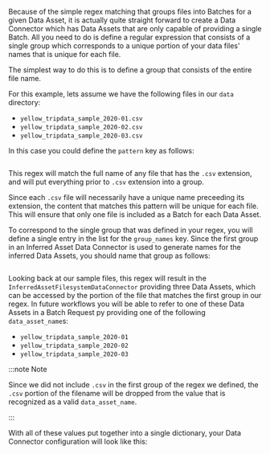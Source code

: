 Because of the simple regex matching that groups files into Batches for a given Data Asset, it is actually quite straight forward to create a Data Connector which has Data Assets that are only capable of providing a single Batch.  All you need to do is define a regular expression that consists of a single group which corresponds to a unique portion of your data files' names that is unique for each file.

The simplest way to do this is to define a group that consists of the entire file name.

For this example, lets assume we have the following files in our `data` directory:
- `yellow_tripdata_sample_2020-01.csv`
- `yellow_tripdata_sample_2020-02.csv`
- `yellow_tripdata_sample_2020-03.csv`

In this case you could define the `pattern` key as follows:

```python title="Python" name="datasource_configuration_inferred_single_batch_regex_pattern"
```

This regex will match the full name of any file that has the `.csv` extension, and will put everything prior to `.csv` extension into a group.

Since each `.csv` file will necessarily have a unique name preceeding its extension, the content that matches this pattern will be unique for each file.  This will ensure that only one file is included as a Batch for each Data Asset.

To correspond to the single group that was defined in your regex, you will define a single entry in the list for the `group_names` key.  Since the first group in an Inferred Asset Data Connector is used to generate names for the inferred Data Assets, you should name that group as follows:

```python title="Python" name="datasource_configuration_inferred_single_batch_group_names"
```

Looking back at our sample files, this regex will result in the `InferredAssetFilesystemDataConnector` providing three Data Assets, which can be accessed by the portion of the file that matches the first group in our regex.  In future workflows you will be able to refer to one of these Data Assets in a Batch Request py providing one of the following `data_asset_name`s:
- `yellow_tripdata_sample_2020-01`
- `yellow_tripdata_sample_2020-02`
- `yellow_tripdata_sample_2020-03`

:::note Note

Since we did not include `.csv` in the first group of the regex we defined, the `.csv` portion of the filename will be dropped from the value that is recognized as a valid `data_asset_name`.

:::

With all of these values put together into a single dictionary, your Data Connector configuration will look like this:

```python title="Python" name="data_connector_configuration_post_single_batch_regex"
```